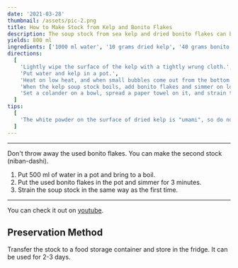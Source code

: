 ```yaml
---
date: '2021-03-28'
thumbnail: /assets/pic-2.png
title: How to Make Stock from Kelp and Bonito Flakes
description: The soup stock from sea kelp and dried bonito flakes can be used in many Japanese food such as miso soup, soba, udon, and stew.
yields: 800 ml
ingredients: ['1000 ml water', '10 grams dried kelp', '40 grams bonito flakes']
directions:
  [
    'Lightly wipe the surface of the kelp with a tightly wrung cloth.',
    'Put water and kelp in a pot.',
    'Heat on low heat, and when small bubbles come out from the bottom of the pot (about 7 minutes), remove the kelp.',
    'When the kelp soup stock boils, add bonito flakes and simmer on low heat for 1 minute.',
    'Set a colander on a bowl, spread a paper towel on it, and strain the soup stock.',
  ]
tips:
  [
    'The white powder on the surface of dried kelp is "umami", so do not remove it.',
  ]
---
```


<Ingredients ingredients={ingredients} />

<Directions directions={directions} />

---

Don't throw away the used bonito flakes. You can make the second stock (niban-dashi).

1. Put 500 ml of water in a pot and bring to a boil.
2. Put the used bonito flakes in the pot and simmer for 3 minutes.
3. Strain the soup stock in the same way as the first time.

---

You can check it out on [youtube](https://youtu.be/6Lxdp1R40EY).

## Preservation Method

Transfer the stock to a food storage container and store in the fridge. It can be used for 2-3 days.

<Tips tips={tips} />